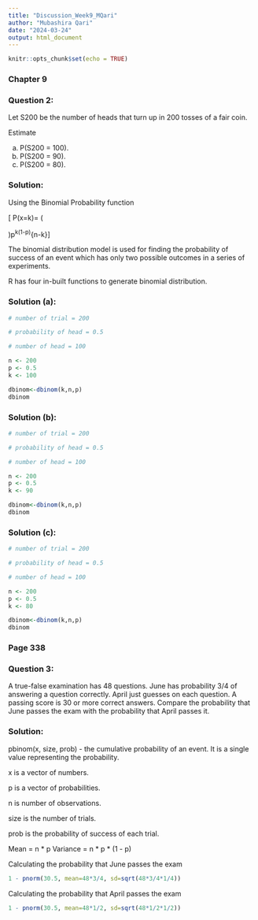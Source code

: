```yaml
---
title: "Discussion_Week9_MQari"
author: "Mubashira Qari"
date: "2024-03-24"
output: html_document
---
```


```r
knitr::opts_chunk$set(echo = TRUE)
```

### Chapter 9

### Question 2:

Let S200 be the number of heads that turn up in 200 tosses of a fair coin.

Estimate

(a) P(S200 = 100).
(b) P(S200 = 90).
(c) P(S200 = 80).

### Solution:

Using the Binomial Probability function


\[ P(x=k)= \left( \begin{bmatrix}
    n \\
    k
\end{bmatrix}\right)p^k(1-p)^{n-k}\]

The binomial distribution model is used for finding the probability of success of an event which has only two possible outcomes in a series of experiments.

R has four in-built functions to generate binomial distribution. 

### Solution (a):

```r
# number of trial = 200

# probability of head = 0.5 

# number of head = 100 

n <- 200
p <- 0.5
k <- 100 

dbinom<-dbinom(k,n,p)
dbinom
```
### Solution (b):

```r
# number of trial = 200

# probability of head = 0.5 

# number of head = 100 

n <- 200
p <- 0.5
k <- 90 

dbinom<-dbinom(k,n,p)
dbinom
```
### Solution (c):

```r
# number of trial = 200

# probability of head = 0.5 

# number of head = 100 

n <- 200
p <- 0.5
k <- 80 

dbinom<-dbinom(k,n,p)
dbinom
```

### Page 338 

### Question 3:

A true-false examination has 48 questions. June has probability 3/4 of answering a question correctly. April just guesses on each question. A passing score is 30 or more correct answers. Compare the probability that June passes the exam with the probability that April passes it.

### Solution:

pbinom(x, size, prob) - the cumulative probability of an event. It is a single value representing the probability.

x is a vector of numbers.

p is a vector of probabilities.

n is number of observations.

size is the number of trials.

prob is the probability of success of each trial.

Mean = n * p
Variance = n * p * (1 - p)


Calculating the probability that June passes the exam

```r
1 - pnorm(30.5, mean=48*3/4, sd=sqrt(48*3/4*1/4))
```

Calculating the probability that April passes the exam

```r
1 - pnorm(30.5, mean=48*1/2, sd=sqrt(48*1/2*1/2))
```

